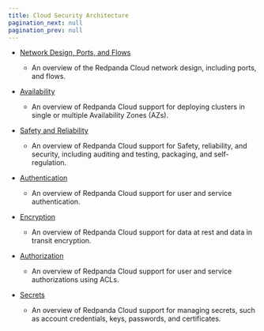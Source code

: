 ```yaml
---
title: Cloud Security Architecture
pagination_next: null
pagination_prev: null
---
```


<head>
    <meta name="title" content="Redpanda Cloud Security Architecture  | Redpanda Docs"/>
    <meta name="description" content="Redpanda Cloud security adheres to the most stringent compliance rules and requirements."/>
</head>

- [Network Design, Ports, and Flows](../cloud-security-architecture/cloud-security-network)

    - An overview of the Redpanda Cloud network design, including ports, and flows.

- [Availability](../cloud-security-architecture/cloud-availability)

    - An overview of Redpanda Cloud support for deploying clusters in single or multiple Availability Zones (AZs).

- [Safety and Reliability](../cloud-security-architecture/cloud-safety-reliability)

    - An overview of Redpanda Cloud support for Safety, reliability, and security, including auditing and testing, packaging, and self-regulation.

- [Authentication](../cloud-security-architecture/cloud-authentication)

   - An overview of Redpanda Cloud support for user and service authentication.

- [Encryption](../cloud-security-architecture/cloud-encryption)

   - An overview of Redpanda Cloud support for data at rest and data in transit encryption.

- [Authorization](../cloud-security-architecture/authorization/cloud-authorization)

   - An overview of Redpanda Cloud support for user and service authorizations using ACLs.

- [Secrets](../cloud-security-architecture/secrets)

   - An overview of Redpanda Cloud support for managing secrets, such as account credentials, keys, passwords, and certificates.
